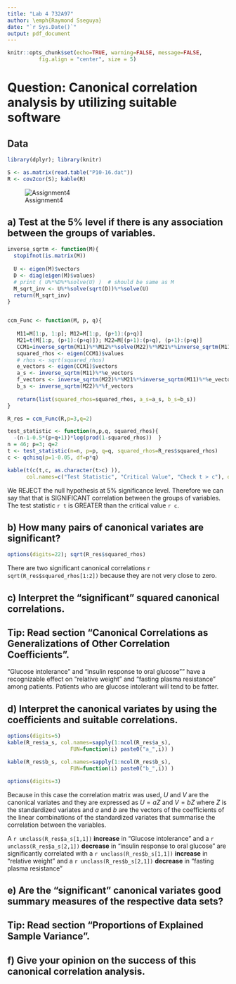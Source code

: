 ```yaml
---
title: "Lab 4 732A97"
author: \emph{Raymond Sseguya}
date: "`r Sys.Date()`"
output: pdf_document
---
```


```r
knitr::opts_chunk$set(echo=TRUE, warning=FALSE, message=FALSE, 
          fig.align = "center", size = 5)
```

# Question: Canonical correlation analysis by utilizing suitable software

## Data
```r
library(dplyr); library(knitr)

S <- as.matrix(read.table("P10-16.dat"))
R <- cov2cor(S); kable(R)
```

![Assignment4](10p16.PNG)


\pagebreak

## a) Test at the 5% level if there is any association between the groups of variables.
```r
inverse_sqrtm <- function(M){
  stopifnot(is.matrix(M))
  
  U <- eigen(M)$vectors
  D <- diag(eigen(M)$values)
  # print ( U%*%D%*%solve(U) )  # should be same as M
  M_sqrt_inv <- U%*%solve(sqrt(D))%*%solve(U) 
  return(M_sqrt_inv)
}


ccm_Func <- function(M, p, q){
  
   M11=M[1:p, 1:p]; M12=M[1:p, (p+1):(p+q)] 
   M21=t(M[1:p, (p+1):(p+q)]); M22=M[(p+1):(p+q), (p+1):(p+q)]
   CCM1=inverse_sqrtm(M11)%*%M12%*%solve(M22)%*%M21%*%inverse_sqrtm(M11)
   squared_rhos <- eigen(CCM1)$values
   # rhos <- sqrt(squared_rhos)
   e_vectors <- eigen(CCM1)$vectors
   a_s <- inverse_sqrtm(M11)%*%e_vectors
   f_vectors <- inverse_sqrtm(M22)%*%M21%*%inverse_sqrtm(M11)%*%e_vectors
   b_s <- inverse_sqrtm(M22)%*%f_vectors
   
   return(list(squared_rhos=squared_rhos, a_s=a_s, b_s=b_s))
}

R_res = ccm_Func(R,p=3,q=2)

test_statistic <- function(n,p,q, squared_rhos){
  -(n-1-0.5*(p+q+1))*log(prod(1-squared_rhos))  }
n = 46; p=3; q=2
t <- test_statistic(n=n, p=p, q=q, squared_rhos=R_res$squared_rhos)
c <- qchisq(p=1-0.05, df=p*q)

kable(t(c(t,c, as.character(t>c) )), 
      col.names=c("Test Statistic", "Critical Value", "Check t > c"), digits = 3)
```

We REJECT the null hypothesis at 5% significance level. Therefore we can say that that is SIGNIFICANT correlation between the groups of variables. The test statistic `r t` is GREATER than the critical value `r c`.



\pagebreak

## b) How many pairs of canonical variates are significant?
```r
options(digits=22); sqrt(R_res$squared_rhos)
```
There are two significant canonical correlations `r sqrt(R_res$squared_rhos[1:2])` because they are not very close to zero.


## c) Interpret the "significant" squared canonical correlations.
## Tip: Read section "Canonical Correlations as Generalizations of Other Correlation Coefficients".

"Glucose intolerance" and "insulin response to oral glucose"" have a recognizable effect on "relative weight" and "fasting plasma resistance" among patients. Patients who are glucose intolerant will tend to be fatter.


## d) Interpret the canonical variates by using the coefficients and suitable correlations.
```r
options(digits=5)
kable(R_res$a_s, col.names=sapply(1:ncol(R_res$a_s), 
                    FUN=function(i) paste0("a_",i)) )

kable(R_res$b_s, col.names=sapply(1:ncol(R_res$b_s), 
                    FUN=function(i) paste0("b_",i)) )

options(digits=3)
```

Because in this case the correlation matrix was used, $U$ and $V$ are the canonical variates and they are expressed as $U = aZ$ and $V = bZ$ where $Z$ is the standardized variates and $a$ and $b$ are the vectors of the coefficients of the linear combinations of the standardized variates that summarise the correlation between the variables.

A `r unclass(R_res$a_s[1,1])` **increase** in "Glucose intolerance" and a `r unclass(R_res$a_s[2,1])` **decrease** in "insulin response to oral glucose" are significantly correlated with a `r unclass(R_res$b_s[1,1])` **increase** in "relative weight" and a `r unclass(R_res$b_s[2,1])` **decrease** in "fasting plasma resistance"



## e) Are the "significant" canonical variates good summary measures of the respective data sets?
## Tip: Read section "Proportions of Explained Sample Variance".



## f) Give your opinion on the success of this canonical correlation analysis.

